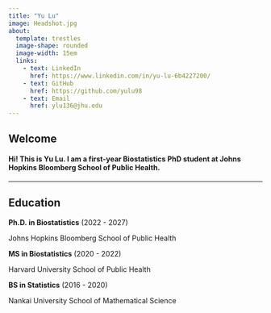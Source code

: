 ```yaml
---
title: "Yu Lu"
image: Headshot.jpg
about: 
  template: trestles
  image-shape: rounded
  image-width: 15em
  links:
    - text: LinkedIn
      href: https://www.linkedin.com/in/yu-lu-6b4227200/
    - text: GitHub
      href: https://github.com/yulu98
    - text: Email
      href: ylu136@jhu.edu
---
```


## Welcome

#### Hi! This is Yu Lu. I am a first-year Biostatistics PhD student at Johns Hopkins Bloomberg School of Public Health. 

-----------------------------


## Education

**Ph.D. in Biostatistics** (2022 - 2027)

Johns Hopkins Bloomberg School of Public Health

**MS in Biostatistics** (2020 - 2022)

Harvard University School of Public Health

**BS in Statistics** (2016 - 2020)

Nankai University School of Mathematical Science



